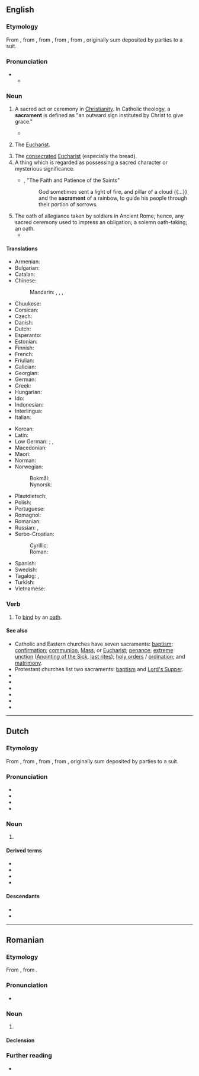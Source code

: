 ==English==

===Etymology===
From {{inh|en|enm|sacrament}}, from {{der|en|fro|sacrement}}, from {{der|en|EL.|sacrāmentum||sacrament}}, from {{der|en|la|sacrō||hallow, consecrate}}, from {{m|la|sacer||sacred, holy}}, originally sum deposited by parties to a suit.

===Pronunciation===
* {{IPA|en|/ˈsækɹəmənt/}}
** {{audio|en|LL-Q1860 (eng)-Vealhurl-sacrament.wav|Audio (UK)}}

===Noun===
{{en-noun}}

# {{lb|en|Christianity}} A sacred act or ceremony in [[Christianity]]. In Catholic theology, a '''sacrament''' is defined as "an outward sign instituted by Christ to give grace."
#* {{quote-journal|1=en|date=25. October 2018|author={{w|Massimo Introvigne}}|title=The Church of Almighty God: The Most Persecuted Religious Movement In China|magazine={{w|Bitter Winter}}|url=https://bitterwinter.org/what-is-the-church-of-almighty-god/|text=There is no formal liturgy in The Church of Almighty God, nor '''sacraments''' such as baptism or eucharist.}}
# {{lb|en|in particular}} The [[Eucharist]].
# The [[consecrated]] [[Eucharist]] (especially the bread).
# A thing which is regarded as possessing a sacred character or mysterious significance.
#* {{RQ:Taylor 27}}, "The Faith and Patience of the Saints"
#*: God sometimes sent a light of fire, and pillar of a cloud {{...}} and the '''sacrament''' of a rainbow, to guide his people through their portion of sorrows.
# The oath of allegiance taken by soldiers in Ancient Rome; hence, any sacred ceremony used to impress an obligation; a solemn oath-taking; an oath.
#* {{RQ:Shakespeare All's Well|IV|iii|passage=I'll take the '''sacrament''' on 't.}}

====Translations====
{{trans-top|sacred act or ceremony}}
* Armenian: {{t+|hy|խորհուրդ}}
* Bulgarian: {{t+|bg|тайнство|n}}
* Catalan: {{t+|ca|sagrament|m}}
* Chinese:
*: Mandarin: {{t+|cmn|聖事}}, {{t+|cmn|圣事|tr=shèngshì}}, {{t+|cmn|聖禮}}, {{t+|cmn|圣礼|tr=shènglǐ}}
* Chuukese: {{t|chk|sakramen}}
* Corsican: {{t-needed|co}}
* Czech: {{t+|cs|svátost|f}}
* Danish: {{t|da|sakramente|n}}
* Dutch: {{t+|nl|sacrament|n}}
* Esperanto: {{t|eo|sakramento}}
* Estonian: {{t-needed|et}}
* Finnish: {{t+|fi|sakramentti}}
* French: {{t+|fr|sacrement|m}}
* Friulian: {{t-needed|fur}}
* Galician: {{t+|gl|sacramento|m}}
* Georgian: {{t|ka|ზიარება}}
* German: {{t+|de|Sakrament|n}}
* Greek: {{t+|el|μυστήριο|n}}
* Hungarian: {{t+|hu|szentség}}
* Ido: {{t+|io|sakramento}}
* Indonesian: {{t+|id|sakramen}}
* Interlingua: {{t|ia|sacramento}}
* Italian: {{t+|it|sacramento|m}}
{{trans-mid}}
* Korean: {{t+|ko|성사}}
* Latin: {{t|la|sacrāmentum|n}}
* Low German: {{t|nds|Sakrament|n}}; {{t|nds|Sakramänt|n}} {{q|Paderbornisch}}, {{t|nds|Sakramänte|n}} {{q|Sauerländisch}}
* Macedonian: {{t|mk|све́та та́јна|f}}
* Maori: {{t|mi|hākarameta}}
* Norman: {{t|nrf|sacrément|m}}
* Norwegian:
*: Bokmål: {{t|nb|sakrament|n}}
*: Nynorsk: {{t|nn|sakrament|n}}
* Plautdietsch: {{t|pdt|Sakrament|n}}
* Polish: {{t+|pl|sakrament|m}}
* Portuguese: {{t+|pt|sacramento|m}}
* Romagnol: {{t-needed|rgn}}
* Romanian: {{t+|ro|sacrament|n}}
* Russian: {{t+|ru|та́инство|n}}, {{t+|ru|сакрамент|m}}
* Serbo-Croatian:
*: Cyrillic: {{t|sh|сакра̀мент|m}}
*: Roman: {{t+|sh|sakràment|m}}
* Spanish: {{t+|es|sacramento|m}}
* Swedish: {{t+|sv|sakrament|n}}
* Tagalog: {{t|tl|galimbanal}}, {{t|tl|sakramento}}
* Turkish: {{t|tr|kutsantı}}
* Vietnamese: {{t|vi|bí tích}}
{{trans-bottom}}

===Verb===
{{en-verb}}

# {{lb|en|transitive}} To [[bind]] by an [[oath]].

====See also====
* Catholic and Eastern churches have seven sacraments: [[baptism]]; [[confirmation]]; [[communion]], [[Mass]], or [[Eucharist]]; [[penance]]; [[extreme unction]] ([[Anointing of the Sick]], [[last rites]]); [[take holy orders|holy orders]] / [[ordination]]; and [[matrimony]].
* Protestant churches list two sacraments: [[baptism]] and [[Lord's Supper]].
* {{l|en|Eucharistic liturgy}}
* {{l|en|Holy Eucharist}}
* {{l|en|Holy Sacrament}}
* {{l|en|Liturgy}}
* {{l|en|Lord's Supper}}
* {{pedialite}}

----

==Dutch==
{{wikipedia|lang=nl}}

===Etymology===
From {{der|nl|fro|sacrament}}, from {{der|nl|EL.|sacrāmentum||sacrament}}, from {{der|nl|la|sacrō||hallow, consecrate}}, from {{m|la|sacer||sacred, holy}}, originally sum deposited by parties to a suit.

===Pronunciation===
* {{IPA|nl|/ˌsaː.kraːˈmɛnt/}}
* {{audio|nl|Nl-sacrament.ogg|Audio}}
* {{hyphenation|nl|sa|cra|ment}}
* {{rhymes|nl|ɛnt|s=3}}

===Noun===
{{nl-noun|n|-en|-}}

# {{lb|nl|Christianity}} {{l|en|sacrament}}

====Derived terms====
* {{l|nl|laatste sacramenten}}
* {{l|nl|sacramenteel}}
* {{l|nl|sacramentsaltaar}}
* {{l|nl|Sacramentsdag}}

====Descendants====
* {{desc|dcr|sacrament}}
* {{desc|id|sakramen|bor=1}}

----

==Romanian==

===Etymology===
From {{bor|ro|fr|sacrement}}, from {{der|ro|la|sacramentum}}.

===Pronunciation===
* {{IPA|ro|/sa.kraˈment/}}

===Noun===
{{ro-noun|n|sacramente}}

# {{l|en|sacrament}}

====Declension====
{{ro-noun-n}}

===Further reading===
* {{R:DEX}}